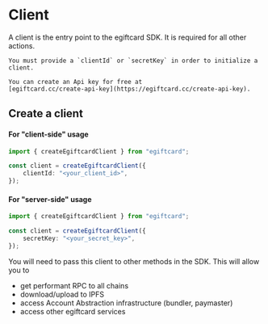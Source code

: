 
# Client

A client is the entry point to the egiftcard SDK. It is required for all other actions.

<Callout title="Api Key" variant="info">

    You must provide a `clientId` or `secretKey` in order to initialize a client.

    You can create an Api key for free at
    [egiftcard.cc/create-api-key](https://egiftcard.cc/create-api-key).

</Callout>

## Create a client

#### For "client-side" usage

```ts
import { createEgiftcardClient } from "egiftcard";

const client = createEgiftcardClient({
	clientId: "<your_client_id>",
});
```

#### For "server-side" usage

```ts
import { createEgiftcardClient } from "egiftcard";

const client = createEgiftcardClient({
	secretKey: "<your_secret_key>",
});
```

You will need to pass this client to other methods in the SDK. This will allow you to

- get performant RPC to all chains
- download/upload to IPFS
- access Account Abstraction infrastructure (bundler, paymaster)
- access other egiftcard services
